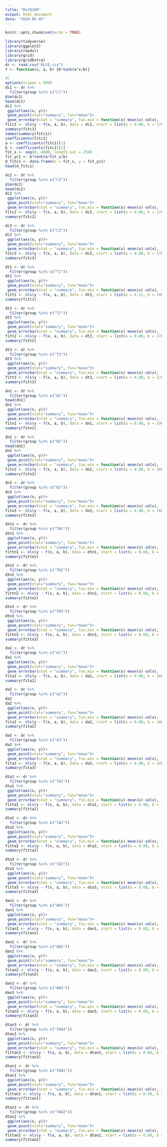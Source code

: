 ```yaml
---
title: "RLC0109"
output: html_document
date: "2024-05-05"
---
```


```r
knitr::opts_chunk$set(echo = TRUE)
```

```r
library(tidyverse)
library(ggplot2)
library(readxl)
library(grid)
library(gridExtra)
dr <- read.csv("RLCQ.csv")
f <- function(x, a, b) {b*tanh(a*x/b)}
```

```r
#C
options(scipen = 999)
dc1 <- dr %>% 
  filter(group %in% c("C1")) 
dim(dc1)
head(dc1)
dc1 %>% 
 ggplot(aes(x, y))+
 geom_point(stat="summary", fun="mean")+
 geom_errorbar(stat = "summary", fun.min = function(x) mean(x)-sd(x), fun.max = function(x) mean(x)+sd(x), width=0.2)
fitc1 <- nls(y ~ f(x, a, b), data = dc1, start = list(a = 0.08, b = 178))
summary(fitc1)
names(summary(fitc1))
coefficients(fitc1)
a <- coefficients(fitc1)[1]
b <- coefficients(fitc1)[2]
fit_x <- seq(0, 4000, length.out = 250)
fit_yc1 <- b*tanh(a*fit_x/b)
d_fitc1 <- data.frame(x = fit_x, y = fit_yc1)
head(d_fitc1)
```

```r
dc2 <- dr %>% 
  filter(group %in% c("C2")) 
dim(dc2)
head(dc2)
dc2 %>% 
 ggplot(aes(x, y))+
 geom_point(stat="summary", fun="mean")+
 geom_errorbar(stat = "summary", fun.min = function(x) mean(x)-sd(x), fun.max = function(x) mean(x)+sd(x), width=0.2)
fitc2 <- nls(y ~ f(x, a, b), data = dc2, start = list(a = 0.08, b = 178))
summary(fitc2)
```

```r
dc3 <- dr %>% 
  filter(group %in% c("C3")) 
dc3 %>% 
 ggplot(aes(x, y))+
 geom_point(stat="summary", fun="mean")+
 geom_errorbar(stat = "summary", fun.min = function(x) mean(x)-sd(x), fun.max = function(x) mean(x)+sd(x), width=0.2)
fitc3 <- nls(y ~ f(x, a, b), data = dc3, start = list(a = 0.08, b = 178))
summary(fitc3)
```

```r
dt1 <- dr %>% 
  filter(group %in% c("T1")) 
dt1 %>% 
 ggplot(aes(x, y))+
 geom_point(stat="summary", fun="mean")+
 geom_errorbar(stat = "summary", fun.min = function(x) mean(x)-sd(x), fun.max = function(x) mean(x)+sd(x), width=0.2)
fitt1 <- nls(y ~ f(x, a, b), data = dt1, start = list(a = 0.11, b = 199))
summary(fitt1)
```

```r
dt2 <- dr %>% 
  filter(group %in% c("T2")) 
dt2 %>% 
 ggplot(aes(x, y))+
 geom_point(stat="summary", fun="mean")+
 geom_errorbar(stat = "summary", fun.min = function(x) mean(x)-sd(x), fun.max = function(x) mean(x)+sd(x), width=0.2)
fitt2 <- nls(y ~ f(x, a, b), data = dt2, start = list(a = 0.08, b = 178))
summary(fitt2)
```

```r
dt3 <- dr %>% 
  filter(group %in% c("T3")) 
dt3 %>% 
 ggplot(aes(x, y))+
 geom_point(stat="summary", fun="mean")+
 geom_errorbar(stat = "summary", fun.min = function(x) mean(x)-sd(x), fun.max = function(x) mean(x)+sd(x), width=0.2)
fitt3 <- nls(y ~ f(x, a, b), data = dt3, start = list(a = 0.08, b = 178))
summary(fitt3)
```

```r
dn1 <- dr %>% 
  filter(group %in% c("N1")) 
head(dn1)
dn1 %>% 
 ggplot(aes(x, y))+
 geom_point(stat="summary", fun="mean")+
 geom_errorbar(stat = "summary", fun.min = function(x) mean(x)-sd(x), fun.max = function(x) mean(x)+sd(x), width=0.2)
fitn1 <- nls(y ~ f(x, a, b), data = dn1, start = list(a = 0.08, b = 190))
summary(fitn1)
```

```r
dn2 <- dr %>% 
  filter(group %in% c("N2")) 
head(dn2)
dn2 %>% 
 ggplot(aes(x, y))+
 geom_point(stat="summary", fun="mean")+
 geom_errorbar(stat = "summary", fun.min = function(x) mean(x)-sd(x), fun.max = function(x) mean(x)+sd(x), width=0.2)
fitn2 <- nls(y ~ f(x, a, b), data = dn2, start = list(a = 0.08, b = 160))
summary(fitn2)
```

```r
dn3 <- dr %>% 
  filter(group %in% c("N3")) 
dn3 %>% 
 ggplot(aes(x, y))+
 geom_point(stat="summary", fun="mean")+
 geom_errorbar(stat = "summary", fun.min = function(x) mean(x)-sd(x), fun.max = function(x) mean(x)+sd(x), width=0.2)
fitn3 <- nls(y ~ f(x, a, b), data = dn3, start = list(a = 0.08, b = 160))
summary(fitn3)
```

```r
dtn1 <- dr %>% 
  filter(group %in% c("TN1")) 
dtn1 %>% 
 ggplot(aes(x, y))+
 geom_point(stat="summary", fun="mean")+
 geom_errorbar(stat = "summary", fun.min = function(x) mean(x)-sd(x), fun.max = function(x) mean(x)+sd(x), width=0.2)
fittn1 <- nls(y ~ f(x, a, b), data = dtn1, start = list(a = 0.08, b = 160))
summary(fittn1)
```

```r
dtn2 <- dr %>% 
  filter(group %in% c("TN2")) 
dtn2 %>% 
 ggplot(aes(x, y))+
 geom_point(stat="summary", fun="mean")+
 geom_errorbar(stat = "summary", fun.min = function(x) mean(x)-sd(x), fun.max = function(x) mean(x)+sd(x), width=0.2)
fittn2 <- nls(y ~ f(x, a, b), data = dtn2, start = list(a = 0.08, b = 160))
summary(fittn2)
```

```r
dtn3 <- dr %>% 
  filter(group %in% c("TN3")) 
dtn3 %>% 
 ggplot(aes(x, y))+
 geom_point(stat="summary", fun="mean")+
 geom_errorbar(stat = "summary", fun.min = function(x) mean(x)-sd(x), fun.max = function(x) mean(x)+sd(x), width=0.2)
fittn3 <- nls(y ~ f(x, a, b), data = dtn3, start = list(a = 0.08, b = 160))
summary(fittn3)
```

```r
da1 <- dr %>% 
  filter(group %in% c("A1")) 
da1 %>% 
 ggplot(aes(x, y))+
 geom_point(stat="summary", fun="mean")+
 geom_errorbar(stat = "summary", fun.min = function(x) mean(x)-sd(x), fun.max = function(x) mean(x)+sd(x), width=0.2)
fita1 <- nls(y ~ f(x, a, b), data = da1, start = list(a = 0.08, b = 160))
summary(fita1)
```

```r
da2 <- dr %>% 
  filter(group %in% c("A2")) 
da2
da2 %>% 
 ggplot(aes(x, y))+
 geom_point(stat="summary", fun="mean")+
 geom_errorbar(stat = "summary", fun.min = function(x) mean(x)-sd(x), fun.max = function(x) mean(x)+sd(x), width=0.2)
fita2 <- nls(y ~ f(x, a, b), data = da2, start = list(a = 0.08, b = 180))
summary(fita2)
```

```r
da3 <- dr %>% 
  filter(group %in% c("A3")) 
da3 %>% 
 ggplot(aes(x, y))+
 geom_point(stat="summary", fun="mean")+
 geom_errorbar(stat = "summary", fun.min = function(x) mean(x)-sd(x), fun.max = function(x) mean(x)+sd(x), width=0.2)
fita3 <- nls(y ~ f(x, a, b), data = da3, start = list(a = 0.08, b = 180))
summary(fita3)
```

```r
dta1 <- dr %>% 
  filter(group %in% c("TA1")) 
dta1 %>% 
 ggplot(aes(x, y))+
 geom_point(stat="summary", fun="mean")+
 geom_errorbar(stat = "summary", fun.min = function(x) mean(x)-sd(x), fun.max = function(x) mean(x)+sd(x), width=0.2)
fitta1 <- nls(y ~ f(x, a, b), data = dta1, start = list(a = 0.08, b = 180))
summary(fitta1)
```

```r
dta2 <- dr %>% 
  filter(group %in% c("TA2")) 
dta2 %>% 
 ggplot(aes(x, y))+
 geom_point(stat="summary", fun="mean")+
 geom_errorbar(stat = "summary", fun.min = function(x) mean(x)-sd(x), fun.max = function(x) mean(x)+sd(x), width=0.2)
fitta2 <- nls(y ~ f(x, a, b), data = dta2, start = list(a = 0.08, b = 160))
summary(fitta2)
```

```r
dta3 <- dr %>% 
  filter(group %in% c("TA3")) 
dta3 %>% 
 ggplot(aes(x, y))+
 geom_point(stat="summary", fun="mean")+
 geom_errorbar(stat = "summary", fun.min = function(x) mean(x)-sd(x), fun.max = function(x) mean(x)+sd(x), width=0.2)
fitta3 <- nls(y ~ f(x, a, b), data = dta3, start = list(a = 0.08, b = 160))
summary(fitta3)
```

```r
dan1 <- dr %>% 
  filter(group %in% c("AN1")) 
dan1 %>% 
 ggplot(aes(x, y))+
 geom_point(stat="summary", fun="mean")+
 geom_errorbar(stat = "summary", fun.min = function(x) mean(x)-sd(x), fun.max = function(x) mean(x)+sd(x), width=0.2)
fitan1 <- nls(y ~ f(x, a, b), data = dan1, start = list(a = 0.08, b = 180))
summary(fitan1)
```

```r
dan2 <- dr %>% 
  filter(group %in% c("AN2")) 
dan2 %>% 
 ggplot(aes(x, y))+
 geom_point(stat="summary", fun="mean")+
 geom_errorbar(stat = "summary", fun.min = function(x) mean(x)-sd(x), fun.max = function(x) mean(x)+sd(x), width=0.2)
fitan2 <- nls(y ~ f(x, a, b), data = dan2, start = list(a = 0.08, b = 180))
summary(fitan2)
```

```r
dan3 <- dr %>% 
  filter(group %in% c("AN3")) 
dan3 %>% 
 ggplot(aes(x, y))+
 geom_point(stat="summary", fun="mean")+
 geom_errorbar(stat = "summary", fun.min = function(x) mean(x)-sd(x), fun.max = function(x) mean(x)+sd(x), width=0.2)
fitan3 <- nls(y ~ f(x, a, b), data = dan3, start = list(a = 0.08, b = 180))
summary(fitan3)
```

```r
dtan3 <- dr %>% 
  filter(group %in% c("TAN3")) 
dtan3 %>% 
 ggplot(aes(x, y))+
 geom_point(stat="summary", fun="mean")+
 geom_errorbar(stat = "summary", fun.min = function(x) mean(x)-sd(x), fun.max = function(x) mean(x)+sd(x), width=0.2)
fittan3 <- nls(y ~ f(x, a, b), data = dtan3, start = list(a = 0.08, b = 180))
summary(fittan3)
```

```r
dtan1 <- dr %>% 
  filter(group %in% c("TAN1")) 
dtan1 %>% 
 ggplot(aes(x, y))+
 geom_point(stat="summary", fun="mean")+
 geom_errorbar(stat = "summary", fun.min = function(x) mean(x)-sd(x), fun.max = function(x) mean(x)+sd(x), width=0.2)
fittan1 <- nls(y ~ f(x, a, b), data = dtan1, start = list(a = 0.08, b = 180))
summary(fittan1)
```

```r
dtan2 <- dr %>% 
  filter(group %in% c("TAN2")) 
dtan2 %>% 
 ggplot(aes(x, y))+
 geom_point(stat="summary", fun="mean")+
 geom_errorbar(stat = "summary", fun.min = function(x) mean(x)-sd(x), fun.max = function(x) mean(x)+sd(x), width=0.2)
fittan2 <- nls(y ~ f(x, a, b), data = dtan2, start = list(a = 0.08, b = 180))
summary(fittan2)
```